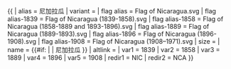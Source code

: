 {{ {{{1<noinclude>|country showdata</noinclude>}}}
| alias = 尼加拉瓜
| variant = {{{variant|}}}
| flag alias = Flag of Nicaragua.svg
| flag alias-1839 = Flag of Nicaragua (1839-1858).svg
| flag alias-1858 = Flag of Nicaragua (1858-1889 and 1893-1896).svg
| flag alias-1889 = Flag of Nicaragua (1889-1893).svg
| flag alias-1896 = Flag of Nicaragua (1896-1908).svg
| flag alias-1908 = Flag of Nicaragua (1908–1971).svg
| size = {{{size|}}}
| name = {{#if: {{{name|}}} | {{{name|}}} | 尼加拉瓜 }}
| altlink = {{{altlink|}}}
<noinclude>
| var1 = 1839
| var2 = 1858
| var3 = 1889
| var4 = 1896
| var5 = 1908
| redir1 = NIC
| redir2 = NCA
</noinclude>
}}